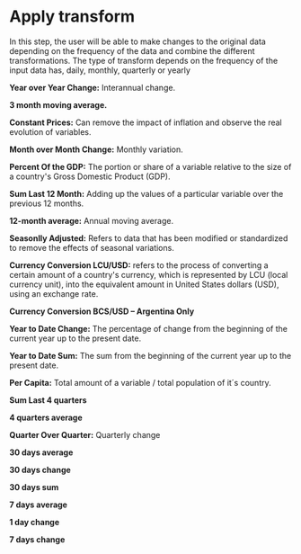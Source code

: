 # Apply transform

In this step, the user will be able to make changes to the original data depending on the frequency of the data and combine the different transformations. 
The type of transform depends on the frequency of the input data has, daily, monthly, quarterly or yearly

**Year over Year Change:** Interannual change.

**3 month moving average.**

**Constant Prices:** Can remove the impact of inflation and observe the real evolution of variables.

**Month over Month Change:** Monthly variation.

**Percent Of the GDP:** The portion or share of a variable relative to the size of a country's Gross Domestic Product (GDP). 

**Sum Last 12 Month:** Adding up the values of a particular variable over the previous 12 months.

**12-month average:** Annual moving average.

**Seasonlly Adjusted:** Refers to data that has been modified or standardized to remove the effects of seasonal variations. 

**Currency Conversion LCU/USD:** refers to the process of converting a certain amount of a country's currency, which is represented by LCU (local currency unit), into the equivalent amount in United States dollars (USD), using an exchange rate.

**Currency Conversion BCS/USD – Argentina Only**

**Year to Date Change:** The percentage of change from the beginning of the current year up to the present date.

**Year to Date Sum:** The sum from the beginning of the current year up to the present date.

**Per Capita:** Total amount of a variable / total population of it´s country.

**Sum Last 4 quarters**

**4 quarters average**

**Quarter Over Quarter:** Quarterly change

**30 days average**

**30 days change**

**30 days sum**

**7 days average**

**1 day change**

**7 days change**


